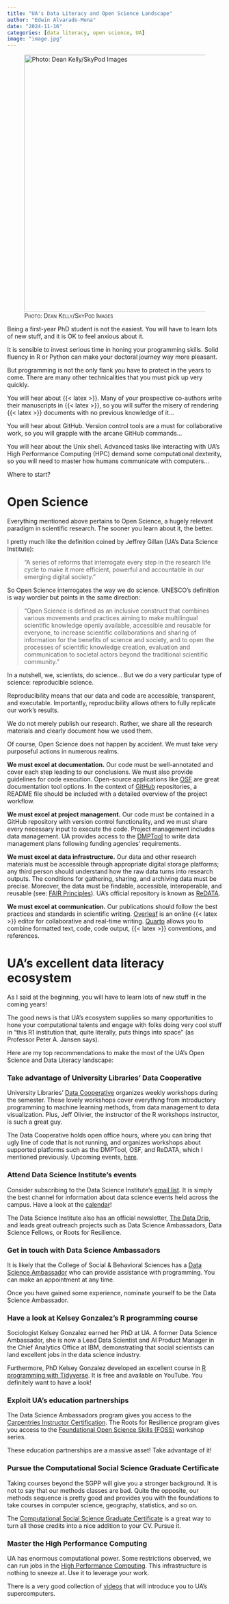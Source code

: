 ```yaml
---
title: "UA's Data Literacy and Open Science Landscape"
author: "Edwin Alvarado-Mena"
date: "2024-11-16"
categories: [data literacy, open science, UA]
image: "image.jpg"
---
```


![[Photo: Dean Kelly/SkyPod Images]{.smallcaps}](image.jpg){fig-align="center" width="600"}

Being a first-year PhD student is not the easiest. You will have to learn lots of new stuff, and it is OK to feel anxious about it.

It is sensible to invest serious time in honing your programming skills. Solid fluency in R or Python can make your doctoral journey way more pleasant. 

But programming is not the only flank you have to protect in the years to come. There are many other technicalities that you must pick up very quickly.

You will hear about {{< latex >}}. Many of your prospective co-authors write their manuscripts in {{< latex >}}, so you will suffer the misery of rendering {{< latex >}} documents with no previous knowledge of it...

You will hear about GitHub. Version control tools are a must for collaborative work, so you will grapple with the arcane GitHub commands... 

You will hear about the Unix shell. Advanced tasks like interacting with UA's High Performance Computing (HPC) demand some computational dexterity, so you will need to master how humans communicate with computers...

Where to start?

# Open Science

Everything mentioned above pertains to Open Science, a hugely relevant paradigm in scientific research. The sooner you learn about it, the better.

I pretty much like the definition coined by Jeffrey Gillan (UA's Data Science Institute):\

> "A series of reforms that interrogate every step in the research life cycle to make it more efficient, powerful and accountable in our emerging digital society."

So Open Science interrogates the way we do science. UNESCO's definition is way wordier but points in the same direction:

> "Open Science is defined as an inclusive construct that combines various movements and practices aiming to make multilingual scientific knowledge openly available, accessible and reusable for everyone, to increase scientific collaborations and sharing of information for the benefits of science and society, and to open the processes of scientific knowledge creation, evaluation and communication to societal actors beyond the traditional scientific community."

In a nutshell, we, scientists, do science... But we do a very particular type of science: reproducible science.

Reproducibility means that our data and code are accessible, transparent, and executable. Importantly, reproducibility allows others to fully replicate our work's results.

We do not merely publish our research. Rather, we share all the research materials and clearly document how we used them.

Of course, Open Science does not happen by accident. We must take very purposeful actions in numerous realms. 

**We must excel at documentation.** Our code must be well-annotated and cover each step leading to our conclusions. We must also provide guidelines for code execution. Open-source applications like [OSF](https://osf.io/institutions/ua/) are great documentation tool options. In the context of [GitHub](https://github.com/) repositories, a README file should be included with a detailed overview of the project workflow.

**We must excel at project management.** Our code must be contained in a GitHub repository with version control functionality, and we must share every necessary input to execute the code. Project management includes data management. UA provides access to the [DMPTool](https://dmptool.org/) to write data management plans following funding agencies' requirements.

**We must excel at data infrastructure.** Our data and other research materials must be accessible through appropriate digital storage platforms; any third person should understand how the raw data turns into research outputs. The conditions for gathering, sharing, and archiving data must be precise. Moreover, the data must be findable, accessible, interoperable, and reusable (see: [FAIR Principles](https://www.go-fair.org/fair-principles/)). UA's official repository is known as [ReDATA](https://data.library.arizona.edu/supported-platforms/redata).

**We must excel at communication.** Our publications should follow the best practices and standards in scientific writing. [Overleaf](https://www.overleaf.com/) is an online {{< latex >}} editor for collaborative and real-time writing. [Quarto](https://quarto.org/) allows you to combine formatted text, code, code output, {{< latex >}} conventions, and references.

# UA's excellent data literacy ecosystem

As I said at the beginning, you will have to learn lots of new stuff in the coming years!

The good news is that UA's ecosystem supplies so many opportunities to hone your computational talents and engage with folks doing very cool stuff in "this R1 institution that, quite literally, puts things into space" (as Professor Peter A. Jansen says).

Here are my top recommendations to make the most of the UA's Open Science and Data Literacy landscape:

### Take advantage of University Libraries' Data Cooperative

University Libraries' [Data Cooperative](https://data.library.arizona.edu/) organizes weekly workshops during the semester. These lovely workshops cover everything from introductory programming to machine learning methods, from data management to data visualization. Plus, Jeff Olivier, the instructor of the R workshops instructor, is such a great guy.

The Data Cooperative holds open office hours, where you can bring that ugly line of code that is not running, and organizes workshops about supported platforms such as the DMPTool, OSF, and ReDATA, which I mentioned previously. Upcoming events, [here](https://data.library.arizona.edu/news-events).

### Attend Data Science Institute's events

Consider subscribing to the Data Science Institute's [email list](https://datascience.arizona.edu/get-involved/overview). It is simply the best channel for information about data science events held across the campus. Have a look at the [calendar](https://datascience.arizona.edu/calendar)!

The Data Science Institute also has an official newsletter, [The Data Drip](https://datascience.arizona.edu/news/data-drip-august-2024), and leads great outreach projects such as Data Science Ambassadors, Data Science Fellows, or Roots for Resilience.

### Get in touch with Data Science Ambassadors

It is likely that the College of Social & Behavioral Sciences has a [Data Science Ambassador](https://datascience.arizona.edu/dsa) who can provide assistance with programming. You can make an appointment at any time.

Once you have gained some experience, nominate yourself to be the Data Science Ambassador.

### Have a look at Kelsey Gonzalez's R programming course

Sociologist Kelsey Gonzalez earned her PhD at UA. A former Data Science Ambassador, she is now a Lead Data Scientist and AI Product Manager in the Chief Analytics Office at IBM, demonstrating that social scientists can land excellent jobs in the data science industry. 

Furthermore, PhD Kelsey Gonzalez developed an excellent course in [R programming with Tidyverse](https://www.youtube.com/watch?v=6NWGyucolTI&list=PL6FsZxVq54ERrlMRNE5aq2qUFH042fbuM). It is free and available on YouTube. You definitely want to have a look!

### Exploit UA's education partnerships

The Data Science Ambassadors program gives you access to the [Carpentries Instructor Certification](https://carpentries.org/instructor-training/). The Roots for Resilience program gives you access to the [Foundational Open Science Skills (FOSS)](https://foss.cyverse.org/) workshop series.

These education partnerships are a massive asset! Take advantage of it!

### Pursue the Computational Social Science Graduate Certificate

Taking courses beyond the SGPP will give you a stronger background. It is not to say that our methods classes are bad. Quite the opposite, our methods sequence is pretty good and provides you with the foundations to take courses in computer science, geography, statistics, and so on.

The [Computational Social Science Graduate Certificate](https://css.arizona.edu/) is a great way to turn all those credits into a nice addition to your CV. Pursue it.

### Master the High Performance Computing

UA has enormous computational power. Some restrictions observed, we can run jobs in the [High Performance Computing](https://uarizona.atlassian.net/wiki/spaces/UAHPC/overview). This infrastructure is nothing to sneeze at. Use it to leverage your work.

There is a very good collection of [videos](https://uarizona.atlassian.net/wiki/spaces/UAHPC/pages/75989137/Training#Training-WorkshopsandSchedule) that will introduce you to UA's supercomputers.
